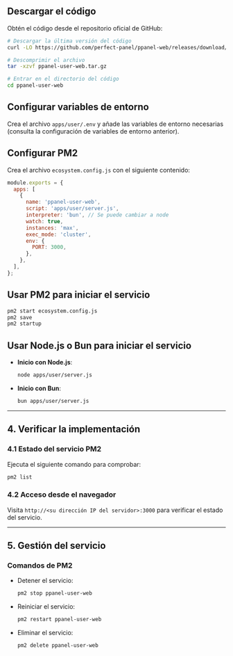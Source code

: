 ## Descargar el código

Obtén el código desde el repositorio oficial de GitHub:

```bash
# Descargar la última versión del código
curl -LO https://github.com/perfect-panel/ppanel-web/releases/download/v1.0.0/ppanel-user-web.tar.gz

# Descomprimir el archivo
tar -xzvf ppanel-user-web.tar.gz

# Entrar en el directorio del código
cd ppanel-user-web
```

## Configurar variables de entorno

Crea el archivo `apps/user/.env` y añade las variables de entorno necesarias (consulta la configuración de variables de entorno anterior).

## Configurar PM2

Crea el archivo `ecosystem.config.js` con el siguiente contenido:

```javascript
module.exports = {
  apps: [
    {
      name: 'ppanel-user-web',
      script: 'apps/user/server.js',
      interpreter: 'bun', // Se puede cambiar a node
      watch: true,
      instances: 'max',
      exec_mode: 'cluster',
      env: {
        PORT: 3000,
      },
    },
  ],
};
```

## Usar PM2 para iniciar el servicio

```bash
pm2 start ecosystem.config.js
pm2 save
pm2 startup
```

## Usar Node.js o Bun para iniciar el servicio

- **Inicio con Node.js**:

  ```bash
  node apps/user/server.js
  ```

- **Inicio con Bun**:

  ```bash
  bun apps/user/server.js
  ```

---

## **4. Verificar la implementación**

### **4.1 Estado del servicio PM2**

Ejecuta el siguiente comando para comprobar:

```bash
pm2 list
```

### **4.2 Acceso desde el navegador**

Visita `http://<su dirección IP del servidor>:3000` para verificar el estado del servicio.

---

## **5. Gestión del servicio**

### **Comandos de PM2**

- Detener el servicio:

  ```bash
  pm2 stop ppanel-user-web
  ```

- Reiniciar el servicio:

  ```bash
  pm2 restart ppanel-user-web
  ```

- Eliminar el servicio:

  ```bash
  pm2 delete ppanel-user-web
  ```


<Giscus />
